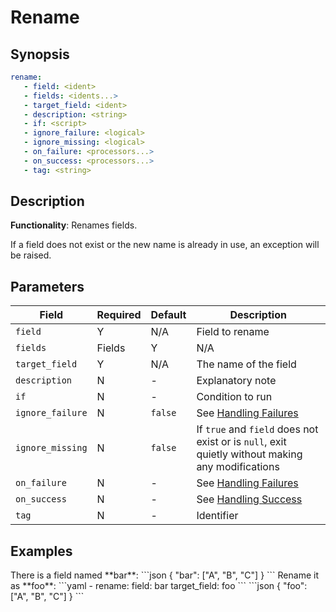 # Rename

## Synopsis

```yaml {2-4}
rename:
   - field: <ident>
   - fields: <idents...>
   - target_field: <ident>
   - description: <string>
   - if: <script>
   - ignore_failure: <logical>
   - ignore_missing: <logical>
   - on_failure: <processors...>
   - on_success: <processors...>
   - tag: <string>
```

## Description

**Functionality**: Renames fields.

If a field does not exist or the new name is already in use, an exception will be raised.

## Parameters

|Field|Required|Default|Description|
|---|---|---|---|
|`field`|Y|N/A|Field to rename|
|`fields`|Fields|Y|N/A|The list of fields to rename|
|`target_field`|Y|N/A|The name of the field|
|`description`|N|-|Explanatory note|
|`if`|N|-|Condition to run|
|`ignore_failure`|N|`false`|See [Handling Failures](../handling-failures.mdx)|
|`ignore_missing`|N|`false`|If `true` and `field` does not exist or is `null`, exit quietly without making any modifications|
|`on_failure`|N|-|See [Handling Failures](../handling-failures.mdx)|
|`on_success`|N|-|See [Handling Success](../handling-success.mdx)|
|`tag`|N|-|Identifier|

## Examples

<ExampleTable>
   <Description>
      There is a field named **bar**:
   </Description>
   <SampleCode>
   ```json
   {
      "bar": ["A", "B", "C"]
   }
   ```
   </SampleCode>

   <Description>
      Rename it as **foo**:
   </Description>
   <SampleCode>
      ```yaml
      - rename:
         field: bar
         target_field: foo
      ```
      ```json
      {
         "foo": ["A", "B", "C"]
      }
      ```
   </SampleCode>
</ExampleTable>
